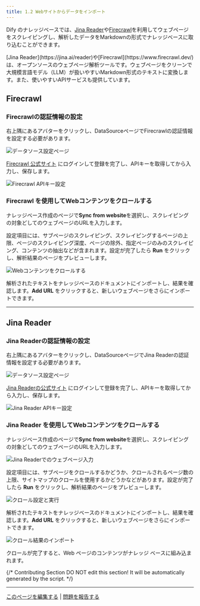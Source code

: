 ```yaml
---
title: 1.2 Webサイトからデータをインポート
---
```


Dify のナレッジベースでは、[Jina Reader](https://jina.ai/reader)や[Firecrawl](https://www.firecrawl.dev/)を利用してウェブページをスクレイピングし、解析したデータをMarkdownの形式でナレッジベースに取り込むことができます。

<Info>
[Jina Reader](https://jina.ai/reader)や[Firecrawl](https://www.firecrawl.dev/)は、オープンソースのウェブページ解析ツールです。ウェブページをクリーンで大規模言語モデル（LLM）が扱いやすいMarkdown形式のテキストに変換します。また、使いやすいAPIサービスも提供しています。
</Info>

## Firecrawl

### Firecrawlの認証情報の設定

右上隅にあるアバターをクリックし、DataSourceページでFirecrawlの認証情報を設定する必要があります。

<img
  src="https://assets-docs.dify.ai/2024/12/ced8357e468accd1c3f75f451172c1ce.png"
  className="mx-auto"
  alt="データソース設定ページ"
/>

[Firecrawl 公式サイト](https://www.firecrawl.dev/) にログインして登録を完了し、APIキーを取得してから入力し、保存します。

<img
  src="https://assets-docs.dify.ai/2024/12/e1a854f9b60a429f11181dfb8bcc7990.png"
  className="mx-auto"
  alt="Firecrawl APIキー設定"
/>

### Firecrawl を使用してWebコンテンツをクロールする

ナレッジベース作成のページで**Sync from website**を選択し、スクレイピングの対象どしてのウェブページのURLを入力します。

設定項目には、サブページのスクレイピング、スクレイピングするページの上限、ページのスクレイピング深度、ページの除外、指定ページのみのスクレイピング、コンテンツの抽出などが含まれます。設定が完了したら **Run** をクリックし、解析結果のページをプレビューします。

<img
  src="https://assets-docs.dify.ai/2024/12/3e63b4ced9770e21d5132c3aa8e5d2de.png"
  className="mx-auto"
  alt="Webコンテンツをクロールする"
/>

解析されたテキストをナレッジベースのドキュメントにインポートし、結果を確認します。**Add URL** をクリックすると、新しいウェブページをさらにインポートできます。

***

## Jina Reader

### Jina Readerの認証情報の設定

右上隅にあるアバターをクリックし、DataSourceページでJina Readerの認証情報を設定する必要があります。

<img
  src="https://assets-docs.dify.ai/2024/12/ced8357e468accd1c3f75f451172c1ce.png"
  className="mx-auto"
  alt="データソース設定ページ"
/>

[Jina Readerの公式サイト](https://jina.ai/reader) にログインして登録を完了し、APIキーを取得してから入力し、保存します。

<img
  src="https://assets-docs.dify.ai/2024/12/ced8357e468accd1c3f75f451172c1ce.png"
  className="mx-auto"
  alt="Jina Reader APIキー設定"
/>

### Jina Reader を使用してWebコンテンツをクロールする

ナレッジベース作成のページで**Sync from website**を選択し、スクレイピングの対象どしてのウェブページのURLを入力します。

<img
  src="https://assets-docs.dify.ai/2024/12/f9170b2a2ab1be94bc85ff3ed3c3e723.png"
  className="mx-auto"
  alt="Jina Readerでのウェブページ入力"
/>

設定項目には、サブページをクロールするかどうか、クロールされるページ数の上限、サイトマップのクロールを使用するかどうかなどがあります。設定が完了したら **Run** をクリックし、解析結果のページをプレビューします。

<img
  src="https://assets-docs.dify.ai/2024/12/a875f21a751551c03109c76308c577ee.png"
  className="mx-auto"
  alt="クロール設定と実行"
/>

解析されたテキストをナレッジベースのドキュメントにインポートし、結果を確認します。**Add URL** をクリックすると、新しいウェブページをさらにインポートできます。

<img
  src="https://assets-docs.dify.ai/2024/12/03494dc3c882ac1c74b464ea931e2533.png"
  className="mx-auto"
  alt="クロール結果のインポート"
/>

クロールが完了すると、Web ページのコンテンツがナレッジ ベースに組み込まれます。

{/*
Contributing Section
DO NOT edit this section!
It will be automatically generated by the script.
*/}

---

[このページを編集する](https://github.com/langgenius/dify-docs/edit/main/ja-jp/documentation/pages/knowledge/create-knowledge/import-text-data/sync-from-website.mdx) | [問題を報告する](https://github.com/langgenius/dify-docs/issues/new?template=docs.yml)

